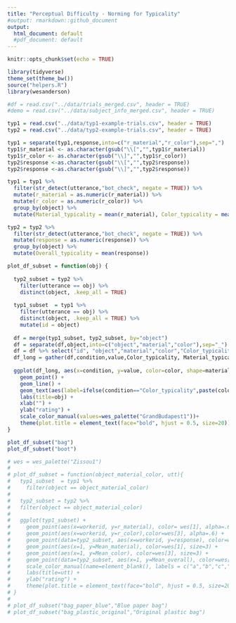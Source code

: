 ```yaml
---
title: "Perceptual Difficulty - Norming for Typicality"
#output: rmarkdown::github_document
output:
  html_document: default
  #pdf_document: default
---
```


```r
knitr::opts_chunk$set(echo = TRUE)
```

```r
library(tidyverse)
theme_set(theme_bw())
source("helpers.R")
library(wesanderson)

#df = read.csv("../data/trials_merged.csv", header = TRUE)
#demo = read.csv("../data/subject_info_merged.csv", header = TRUE)

typ1 = read.csv("../data/typ1-example-trials.csv", header = TRUE)
typ2 = read.csv("../data/typ2-example-trials.csv", header = TRUE)

typ1 = separate(typ1,response,into=c("r_material","r_color"),sep=",")
typ1$r_material <- as.character(gsub("\\[","",typ1$r_material))
typ1$r_color <- as.character(gsub("\\]","",typ1$r_color))
typ2$response <-as.character(gsub("\\[","",typ2$response))
typ2$response <-as.character(gsub("\\]","",typ2$response))

```


```r
typ1 = typ1 %>%
  filter(str_detect(utterance,"bot_check", negate = TRUE)) %>%
  mutate(r_material = as.numeric(r_material)) %>%
  mutate(r_color = as.numeric(r_color)) %>%
  group_by(object) %>%
  mutate(Material_typicality = mean(r_material), Color_typicality = mean(r_color))

typ2 = typ2 %>%
  filter(str_detect(utterance,"bot_check", negate = TRUE)) %>%
  mutate(response = as.numeric(response)) %>%
  group_by(object) %>%
  mutate(Overall_typicality = mean(response))

plot_df_subset = function(obj) {
  
  typ2_subset = typ2 %>%
    filter(utterance == obj) %>%
    distinct(object, .keep_all = TRUE)
  
  typ1_subset  = typ1 %>%
    filter(utterance == obj) %>%
    distinct(object, .keep_all = TRUE) %>%
    mutate(id = object)
  
  df = merge(typ1_subset, typ2_subset, by="object")
  df = separate(df,object,into=c("object","material","color"),sep="_")
  df = df %>% select("id", "object","material","color","Color_typicality", "Material_typicality", "Overall_typicality")
  df_long = gather(df,condition,value,Color_typicality, Material_typicality, Overall_typicality)
  
  ggplot(df_long, aes(x=condition, y=value, color=color, shape=material, group=id)) +
    geom_point() +
    geom_line() +
    geom_text(aes(label=ifelse(condition=="Color_typicality",paste(color,material,object,sep = " "), "")), hjust=1, vjust=-2, size=3) +
    labs(title=obj) +
    xlab("") +
    ylab("rating") +
    scale_color_manual(values=wes_palette("GrandBudapest1"))+
    theme(plot.title = element_text(face="bold", hjust = 0.5, size=20))
}  

```

```r
plot_df_subset("bag")
plot_df_subset("boot")
```

```r
# wes = wes_palette("Zissou1")
# 
# plot_df_subset = function(object_material_color, utt){
#   typ1_subset  = typ1 %>%
#     filter(object == object_material_color)
#   
#   typ2_subset = typ2 %>%
#   filter(object == object_material_color)
#   
#   ggplot(typ1_subset) +
#     geom_point(aes(x=workerid, y=r_material), color= wes[1], alpha=.6) +
#     geom_point(aes(x=workerid, y=r_color),color=wes[3], alpha=.6) +
#     geom_point(data=typ2_subset, aes(x=workerid, y=response), color=wes[5], alpha=.6) +
#     geom_point(aes(x=1, y=Mean_material), color=wes[1], size=3) +
#     geom_point(aes(x=1, y=Mean_color), color=wes[3], size=3) +
#     geom_point(data=typ2_subset, aes(x=1, y=Mean_overall), color=wes[5], size=3) +
#     scale_color_manual(name=element_blank(), labels = c("a","b","c","d","e","f"), values = colors) +
#     labs(title=utt) +
#     ylab("rating") +
#     theme(plot.title = element_text(face="bold", hjust = 0.5, size=20), legend.title=element_blank())
# }
# 
# plot_df_subset("bag_paper_blue","Blue paper bag")
# plot_df_subset("bag_plastic_original","Original plastic bag")

```








